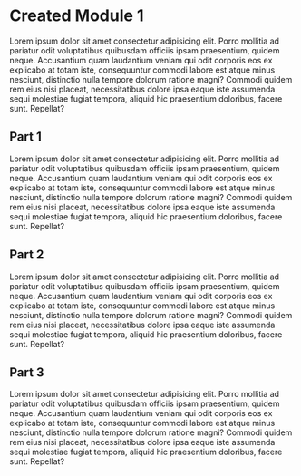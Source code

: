 # Created Module 1

Lorem ipsum dolor sit amet consectetur adipisicing elit. Porro mollitia ad pariatur odit voluptatibus quibusdam officiis ipsam praesentium, quidem neque. Accusantium quam laudantium veniam qui odit corporis eos ex explicabo at totam iste, consequuntur commodi labore est atque minus nesciunt, distinctio nulla tempore dolorum ratione magni? Commodi quidem rem eius nisi placeat, necessitatibus dolore ipsa eaque iste assumenda sequi molestiae fugiat tempora, aliquid hic praesentium doloribus, facere sunt. Repellat?

## Part 1

Lorem ipsum dolor sit amet consectetur adipisicing elit. Porro mollitia ad pariatur odit voluptatibus quibusdam officiis ipsam praesentium, quidem neque. Accusantium quam laudantium veniam qui odit corporis eos ex explicabo at totam iste, consequuntur commodi labore est atque minus nesciunt, distinctio nulla tempore dolorum ratione magni? Commodi quidem rem eius nisi placeat, necessitatibus dolore ipsa eaque iste assumenda sequi molestiae fugiat tempora, aliquid hic praesentium doloribus, facere sunt. Repellat?

## Part 2

Lorem ipsum dolor sit amet consectetur adipisicing elit. Porro mollitia ad pariatur odit voluptatibus quibusdam officiis ipsam praesentium, quidem neque. Accusantium quam laudantium veniam qui odit corporis eos ex explicabo at totam iste, consequuntur commodi labore est atque minus nesciunt, distinctio nulla tempore dolorum ratione magni? Commodi quidem rem eius nisi placeat, necessitatibus dolore ipsa eaque iste assumenda sequi molestiae fugiat tempora, aliquid hic praesentium doloribus, facere sunt. Repellat?

## Part 3

Lorem ipsum dolor sit amet consectetur adipisicing elit. Porro mollitia ad pariatur odit voluptatibus quibusdam officiis ipsam praesentium, quidem neque. Accusantium quam laudantium veniam qui odit corporis eos ex explicabo at totam iste, consequuntur commodi labore est atque minus nesciunt, distinctio nulla tempore dolorum ratione magni? Commodi quidem rem eius nisi placeat, necessitatibus dolore ipsa eaque iste assumenda sequi molestiae fugiat tempora, aliquid hic praesentium doloribus, facere sunt. Repellat?
